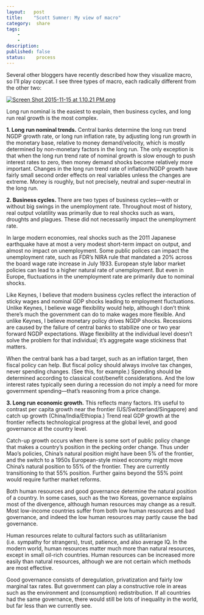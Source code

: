 ```yaml
---
layout:   post
title:    "Scott Sumner: My view of macro"
category:  share
tags:     
    -  
    -   
description: 
published: false
status:    process
---
```


Several other bloggers have recently described how they visualize macro, so I'll play copycat. I see three types of macro, each radically different from the other two:


[![Screen Shot 2015-11-15 at 1.10.21 PM.png](/finance/assets/img/2015-11-17-Scott Sumner: My view of macro/Screen Shot 2015-11-15 at 1.10.21 PM.png)](/finance/assets/img/2015-11-17-Scott Sumner: My view of macro/Screen Shot 2015-11-15 at 1.10.21 PM.png)

Long run nominal is the easiest to explain, then business cycles, and long run real growth is the most complex.

**1. Long run nominal trends.** Central banks determine the long run trend NGDP growth rate, or long run inflation rate, by adjusting long run growth in the monetary base, relative to money demand/velocity, which is mostly determined by non-monetary factors in the long run. The only exception is that when the long run trend rate of nominal growth is slow enough to push interest rates to zero, then money demand shocks become relatively more important. Changes in the long run trend rate of inflation/NGDP growth have fairly small second order effects on real variables unless the changes are extreme. Money is roughly, but not precisely, neutral and super-neutral in the long run.

**2. Business cycles. ** There are two types of business cycles---with or without big swings in the unemployment rate. Throughout most of history, real output volatility was primarily due to real shocks such as wars, droughts and plagues. These did not necessarily impact the unemployment rate.

In large modern economies, real shocks such as the 2011 Japanese earthquake have at most a very modest short-term impact on output, and almost no impact on unemployment. Some public polices can impact the unemployment rate, such as FDR's NIRA rule that mandated a 20% across the board wage rate increase in July 1933. European style labor market policies can lead to a higher natural rate of unemployment. But even in Europe, fluctuations in the unemployment rate are primarily due to nominal shocks.

Like Keynes, I believe that modern business cycles reflect the interaction of sticky wages and nominal GDP shocks leading to employment fluctuations. Unlike Keynes, I believe wage flexibility would help, although I don't think there's much the government can do to make wages more flexible. And unlike Keynes, I believe monetary policy drives NGDP shocks. Recessions are caused by the failure of central banks to stabilize one or two year forward NGDP expectations. Wage flexibility at the individual level doesn't solve the problem for that individual; it's aggregate wage stickiness that matters.

When the central bank has a bad target, such as an inflation target, then fiscal policy can help. But fiscal policy should always involve tax changes, never spending changes. (See this, for example.) Spending should be determined according to classical cost/benefit considerations. And the low interest rates typically seen during a recession do not imply a need for more government spending---that's reasoning from a price change.

**3. Long run economic growth.** This reflects many factors. It's useful to contrast per capita growth near the frontier (US/Switzerland/Singapore) and catch up growth (China/India/Ethiopia.) Trend real GDP growth at the frontier reflects technological progress at the global level, and good governance at the country level.

Catch-up growth occurs when there is some sort of public policy change that makes a country's position in the pecking order change. Thus under Mao's policies, China's natural position might have been 5% of the frontier, and the switch to a 1950s European-style mixed economy might move China's natural position to 55% of the frontier. They are currently transitioning to that 55% position. Further gains beyond the 55% point would require further market reforms.

Both human resources and good governance determine the natural position of a country. In some cases, such as the two Koreas, governance explains most of the divergence, although human resources may change as a result. Most low-income countries suffer from both low human resources and bad governance, and indeed the low human resources may partly cause the bad governance.

Human resources relate to cultural factors such as utilitarianism (i.e. sympathy for strangers), trust, patience, and also average IQ. In the modern world, human resources matter much more than natural resources, except in small oil-rich countries. Human resources can be increased more easily than natural resources, although we are not certain which methods are most effective.

Good governance consists of deregulation, privatization and fairly low marginal tax rates. But government can play a constructive role in areas such as the environment and (consumption) redistribution. If all countries had the same governance, there would still be lots of inequality in the world, but far less than we currently see.






